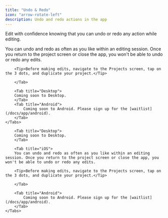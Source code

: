 ```yaml
---
title: "Undo & Redo"
icon: "arrow-rotate-left"
description: Undo and redo actions in the app
---
```


Edit with confidence knowing that you can undo or redo any action while editing.

<div id="ios-tab">
    <Tabs>
        <Tab title="iOS">
        You can undo and redo as often as you like within an editing session. Once you return to the project screen or close the app, you won't be able to undo or redo any edits.

        <Tip>Before making edits, navigate to the Projects screen, tap on the 3 dots, and duplicate your project.</Tip>

        </Tab>

        <Tab title="Desktop">
        Coming soon to Desktop.
        </Tab>
        <Tab title="Android">
            Coming soon to Android. Please sign up for the [waitlist](/docs/app/android).
        </Tab>
    </Tabs>
</div>

<div id="desktop-tab">
    <Tabs>

        <Tab title="Desktop">
        Coming soon to Desktop.
        </Tab>

        <Tab title="iOS">
        You can undo and redo as often as you like within an editing session. Once you return to the project screen or close the app, you won't be able to undo or redo any edits.

        <Tip>Before making edits, navigate to the Projects screen, tap on the 3 dots, and duplicate your project.</Tip>

        </Tab>

        <Tab title="Android">
            Coming soon to Android. Please sign up for the [waitlist](/docs/app/android).
        </Tab>
    </Tabs>

</div>
